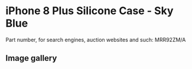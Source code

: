 
# iPhone 8 Plus Silicone Case - Sky Blue

Part number, for search engines, auction websites and such: MRR92ZM/A

## Image gallery

<div style={{ width: "768px" }}>
  <GalleryComponent
    images={[
      {
        original: "/everysource/MRR92.webp",
        thumbnail: "/everypreview/MRR92.webp",
      },
      {
        original: "/everysource/MRR92_AV1_GOLD.webp",
        thumbnail: "/everypreview/MRR92_AV1_GOLD.webp",
      },
      {
        original: "/everysource/MRR92_AV1_SILVER.webp",
        thumbnail: "/everypreview/MRR92_AV1_SILVER.webp",
      },
      {
        original: "/everysource/MRR92_AV1_SPACE_GRAY.webp",
        thumbnail: "/everypreview/MRR92_AV1_SPACE_GRAY.webp",
      },
      {
        original: "/everysource/MRR92_AV2.webp",
        thumbnail: "/everypreview/MRR92_AV2.webp",
      }
    ]}
  />
</div>